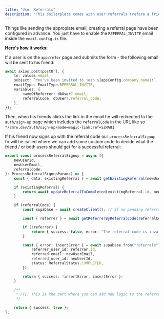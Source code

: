 ```yaml
---
title: "User Referrals"
description: "This boilerplate comes with user referrals (refera a friend) out of the box to allow users to refer friends and get rewards for that"
---
```


Things like sending the appropiate email, creating a referral page have been configured in advance. You just have to enable the `REFERRAL_INVITE` email inside the `email.config.ts` file.

**Here's how it works:**

If a user is on the `app/refer` page and submits the form - the following email will be sent to his friend:

```typescript
await axios.post(postUrl, {
    to: values.email,
    subject: `You've been invited to join ${appConfig.company.name}!`,
    emailType: EmailType.REFERRAL_INVITE,
    variables: {
        nameOfReferrer: dbUser?.email,
        referralCode: dbUser?.referral_code,
    },
});
```

Then, when his friends clicks the link in the email he will redirected to the `auth/sign-up` page which includes the `referralCode` in the URL like so `*/2mrw.dev/auth/sign-up/mode=magic-link:ref=5ZHA81`.

If his friend now signs up with the referral code our `processReferralSignup` fn will be called where we can add some custom code to decide what the friend / or both users should get for a successful referral:

```typescript
export const processReferralSignup = async ({
    newUserId,
    newUserEmail,
    referralCode,
}: ProcessReferralSignupParams) => {
    const { data: existingReferral } = await getExistingReferral(newUserEmail); // check for pending referral (email, password, magic link flow, etc.)

    if (existingReferral) {
        return await updateReferralToCompleted(existingReferral.id, newUserId);
    }

    if (referralCode) {
        const supabase = await createClient(); // if no pending referral but we have a referral code (Google auth flow)

        const { referrer } = await getReferrerByReferralCode(referralCode);

        if (!referrer) {
            return { success: false, error: "The referral code is invalid" };
        }

        const { error: insertError } = await supabase.from("referrals").insert({
            referrer_user_id: referrer.id,
            referred_email: newUserEmail,
            referred_user_id: newUserId,
            status: ReferralStatus.COMPLETED,
        });

        return { success: !insertError, insertError };
    }

    /**
     * FYI: This is the part where you can add new logic to the referral flow such as adding credits to the referrer and the referred users accounts, etc.
     */

    return { success: true };
};
```
